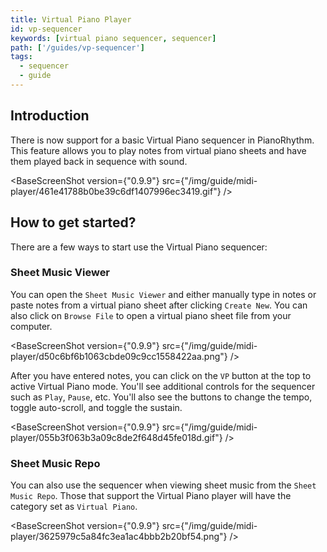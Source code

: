 ```yaml
---
title: Virtual Piano Player
id: vp-sequencer
keywords: [virtual piano sequencer, sequencer]
path: ['/guides/vp-sequencer']
tags:
  - sequencer
  - guide
---
```



## Introduction

There is now support for a basic Virtual Piano sequencer in PianoRhythm.
This feature allows you to play notes from virtual piano sheets and have them played back in sequence with sound.

<BaseScreenShot version={"0.9.9"} src={"/img/guide/midi-player/461e41788b0be39c6df1407996ec3419.gif"} />

## How to get started?

There are a few ways to start use the Virtual Piano sequencer:

### Sheet Music Viewer
You can open the `Sheet Music Viewer` and either manually type in notes or paste notes from a virtual piano sheet
after clicking `Create New`. You can also click on `Browse File` to open a virtual piano sheet file from your computer.

<BaseScreenShot version={"0.9.9"} src={"/img/guide/midi-player/d50c6bf6b1063cbde09c9cc1558422aa.png"} />

After you have entered notes, you can click on the `VP` button at the top to active Virtual Piano mode.
You'll see additional controls for the sequencer such as `Play`, `Pause`, etc. You'll also see the buttons
to change the tempo, toggle auto-scroll, and toggle the sustain.

<BaseScreenShot version={"0.9.9"} src={"/img/guide/midi-player/055b3f063b3a09c8de2f648d45fe018d.gif"} />

### Sheet Music Repo

You can also use the sequencer when viewing sheet music from the `Sheet Music Repo`. Those that support
the Virtual Piano player will have the category set as `Virtual Piano`.

<BaseScreenShot version={"0.9.9"} src={"/img/guide/midi-player/3625979c5a84fc3ea1ac4bbb2b20bf54.png"} />

